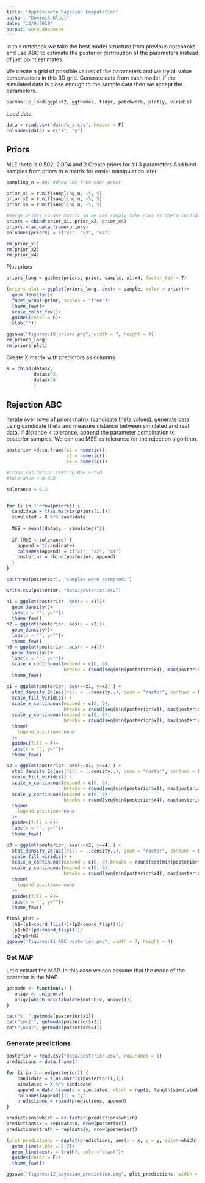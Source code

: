 ```yaml
---
title: "Approximate Bayesian Computation"
author: "Dominik Klepl"
date: "12/8/2019"
output: word_document
---
```


In this notebook we take the best model structure from previous notebooks and use ABC to estimate the posterior distribution of the parameters instead of just point estimates.

We create a grid of possible values of the parameters and we try all value combinations in this 3D grid. Generate data from each model, if the simulated data is close enough to the sample data then we accept the parameters.

```r
pacman::p_load(ggplot2, ggthemes, tidyr, patchwork, plotly, viridis)
```


Load data
```r
data = read.csv("data/x_y.csv", header = F)
colnames(data) = c("x", "y")
```

## Priors
MLE theta is 0.502, 2.004 and 2
Create priors for all 3 parameters
And bind samples from priors to a matrix for easier manipulation later.
```r
sampling_n = 4e7 #draw 30M from each prior

prior_x1 = runif(sampling_n, -5, 5)
prior_x2 = runif(sampling_n, -5, 5)
prior_x4 = runif(sampling_n, -5, 5)

#merge priors to one matrix so we can simply take rows as theta candidates
priors = cbind(prior_x1, prior_x2, prior_x4)
priors = as.data.frame(priors)
colnames(priors) = c("x1", "x2", "x4")

rm(prior_x1)
rm(prior_x2)
rm(prior_x4)
```

Plot priors
```r
priors_long = gather(priors, prior, sample, x1:x4, factor_key = T)

(priors_plot = ggplot(priors_long, aes(x = sample, color = prior))+
  geom_density()+
  facet_wrap(~prior, scales = "free")+
  theme_few()+
  scale_color_few()+
  guides(color = F)+
  xlab(""))

ggsave("figures/10_priors.png", width = 7, height = 4)
rm(priors_long)
rm(priors_plot)
```

Create X matrix with predictors as columns
```r
X = cbind(data$x,
          data$x^2,
          data$x^4
          ) 
```


## Rejection ABC
Iterate over rows of priors matrix (candidate theta values), generate data using candidate theta and measure distance between simulated and real data. If distance < tolerance, append the parameter combination to posterior samples. We can use MSE as tolerance for the rejection algorithm.
```r
posterior =data.frame(x1 = numeric(),
                      x2 = numeric(),
                      x4 = numeric())

#cross validation testing MSE +3*sd
#tolerance = 0.028

tolerance = 0.2


for (i in 1:nrow(priors)) {
  candidate = t(as.matrix(priors[i,]))
  simulated = X %*% candidate
  
  MSE = mean((data$y - simulated)^2)
  
  if (MSE < tolerance) {
    append = t(candidate)
    colnames(append) = c("x1", "x2", "x4")
    posterior = rbind(posterior, append)
  }
}

cat(nrow(posterior), "samples were accepted.")

write.csv(posterior, "data/posterior.csv")
```

```r
h1 = ggplot(posterior, aes(x = x1))+
  geom_density()+
  labs(x = "", y="")+
  theme_few()
h2 = ggplot(posterior, aes(x = x2))+
  geom_density()+
  labs(x = "", y="")+
  theme_few()
h3 = ggplot(posterior, aes(x = x4))+
  geom_density()+
  labs(x = "", y="")+
  scale_x_continuous(expand = c(0, 0),
                     breaks = round(seq(min(posterior$x4), max(posterior$x4), by = 0.02),2))+
  theme_few()

p1 = ggplot(posterior, aes(x=x1, y=x2) ) +
  stat_density_2d(aes(fill = ..density..), geom = "raster", contour = FALSE) +
  scale_fill_viridis() +
  scale_x_continuous(expand = c(0, 0),
                     breaks = round(seq(min(posterior$x1), max(posterior$x1), by = 0.2),1)) +
  scale_y_continuous(expand = c(0, 0),
                     breaks = round(seq(min(posterior$x2), max(posterior$x2), by = 0.2),1)) +
  theme(
    legend.position='none'
  )+
  guides(fill = F)+
  labs(x = "", y="")+
  theme_few()

p2 = ggplot(posterior, aes(x=x1, y=x4) ) +
  stat_density_2d(aes(fill = ..density..), geom = "raster", contour = FALSE) +
  scale_fill_viridis() +
  scale_x_continuous(expand = c(0, 0),
                     breaks = round(seq(min(posterior$x1), max(posterior$x1), by = 0.2),1)) +
  scale_y_continuous(expand = c(0, 0),
                     breaks = round(seq(min(posterior$x4), max(posterior$x4), by = 0.05),2)) +
  theme(
    legend.position='none'
  )+
  guides(fill = F)+
  labs(x = "", y="")+
  theme_few()

p3 = ggplot(posterior, aes(x=x2, y=x4) ) +
  stat_density_2d(aes(fill = ..density..), geom = "raster", contour = FALSE) +
  scale_fill_viridis() +
  scale_x_continuous(expand = c(0, 0),breaks = round(seq(min(posterior$x2), max(posterior$x2), by = 0.2),1)) +
  scale_y_continuous(expand = c(0, 0),
                     breaks = round(seq(min(posterior$x4), max(posterior$x4), by = 0.05),2)) +
  theme(
    legend.position='none'
  )+
  guides(fill = F)+
  labs(x = "", y="")+
  theme_few()

final_plot = 
  (h1+(p1+coord_flip())+(p2+coord_flip()))/
  (p1+h2+(p3+coord_flip()))/
  (p2+p3+h3)
ggsave("figures/11_ABC_posterior.png", width = 7, height = 4)
```

### Get MAP
Let's extract the MAP. In this case we can assume that the mode of the posterior is the MAP.
```r
getmode <- function(v) {
   uniqv <- unique(v)
   uniqv[which.max(tabulate(match(v, uniqv)))]
}

cat("x: ",getmode(posterior$x1))
cat("\nx2:", getmode(posterior$x2))
cat("\nx4:", getmode(posterior$x4))
```

### Generate predictions
```r
posterior = read.csv("data/posterior.csv", row.names = 1)
predictions = data.frame()

for (i in 1:nrow(posterior)) {
    candidate = t(as.matrix(posterior[i,]))
    simulated = X %*% candidate
    append = data.frame(y = simulated, which = rep(i, length(simulated)))
    colnames(append)[1] = "y"
    predictions = rbind(predictions, append)
}

predictions$which = as.factor(predictions$which)
predictions$x = rep(data$x, nrow(posterior))
predictions$truth = rep(data$y, nrow(posterior))

(plot_predictions = ggplot(predictions, aes(x = x, y = y, color=which))+
  geom_line(alpha = 0.2)+
  geom_line(aes(y = truth), color="black")+
  guides(color = F)+
  theme_few())

ggsave("figures/12_bayesian_prediction.png", plot_predictions, width = 7, height = 4)
```

